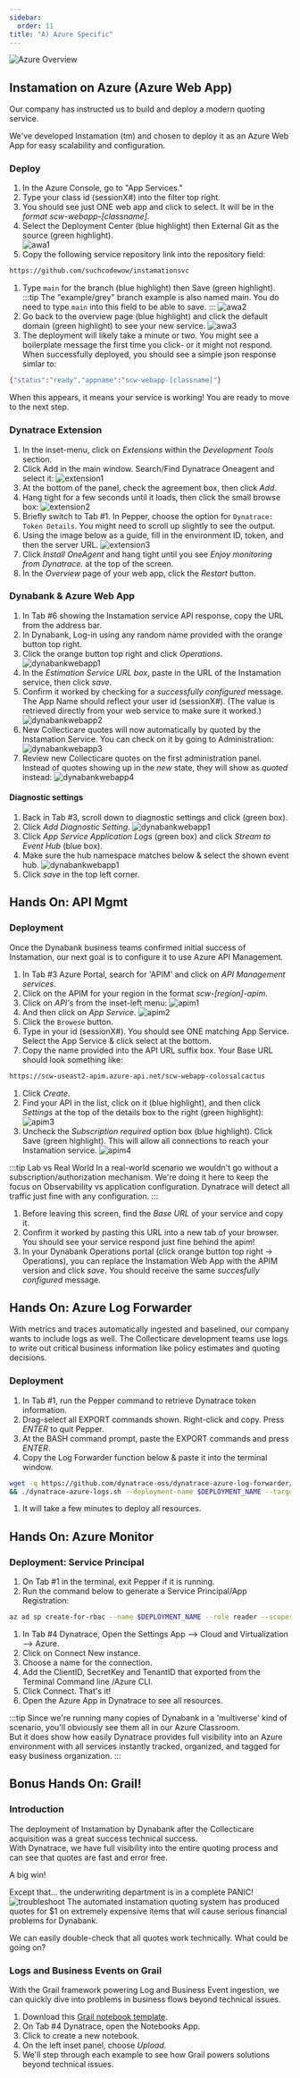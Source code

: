 ```yaml
---
sidebar:
  order: 11
title: "A) Azure Specific"
---
```


![Azure Overview](../../../img/azureoverview.png)

## Instamation on Azure (Azure Web App)

Our company has instructed us to build and deploy a modern quoting service.

We've developed Instamation (tm) and chosen to deploy it as an Azure Web App for easy scalability and configuration.

### Deploy

1. In the Azure Console, go to "App Services."
1. Type your class id (sessionX#) into the filter top right.
1. You should see just ONE web app and click to select. It will be in the _format scw-webapp-[classname]_.
1. Select the Deployment Center (blue highlight) then External Git as the source (green highlight).  
   ![awa1](../../../img/awa1.png)
1. Copy the following service repository link into the repository field:

```bash
https://github.com/suchcodewow/instamationsvc
```

1. Type `main` for the branch (blue highlight) then Save (green highlight).
   :::tip
   The "example/grey" branch example is also named main. You do need to type `main` into this field to be able to save.
   :::
   ![awa2](../../../img/awa2.png)
1. Go back to the overview page (blue highlight) and click the default domain (green highlight) to see your new service.
   ![awa3](../../../img/awa3.png)
1. The deployment will likely take a minute or two. You might see a boilerplate message the first time you click- or it might not respond. When successfully deployed, you should see a simple json response simlar to:

```bash
{"status":"ready","appname":"scw-webapp-[classname]"}
```

When this appears, it means your service is working! You are ready to move to the next step.

### Dynatrace Extension

1. In the inset-menu, click on _Extensions_ within the _Development Tools_ section.
1. Click Add in the main window. Search/Find Dynatrace Oneagent and select it:
   ![extension1](../../../img/extension1.png)
1. At the bottom of the panel, check the agreement box, then click _Add_.
1. Hang tight for a few seconds until it loads, then click the small browse box:
   ![extension2](../../../img/extension2.png)
1. Briefly switch to Tab #1. In Pepper, choose the option for `Dynatrace: Token Details`. You might need to scroll up slightly to see the output.
1. Using the image below as a guide, fill in the environment ID, token, and then the server URL.
   ![extension3](../../../img/extension3.png)
1. Click _Install OneAgent_ and hang tight until you see _Enjoy monitoring from Dynatrace._ at the top of the screen.
1. In the _Overview_ page of your web app, click the _Restart_ button.

### Dynabank & Azure Web App

1. In Tab #6 showing the Instamation service API response, copy the URL from the address bar.
1. In Dynabank, Log-in using any random name provided with the orange button top right.
1. Click the orange button top right and click _Operations_.
   ![dynabankwebapp1](../../../img/dynabankwebapp1.png)
1. In the _Estimation Service URL box_, paste in the URL of the Instamation service, then click _save_.
1. Confirm it worked by checking for a _successfully configured_ message. The App Name should reflect your user id (sessionX#). (The value is retrieved directly from your web service to make sure it worked.)
   ![dynabankwebapp2](../../../img/dynabankwebapp2.png)
1. New Collecticare quotes will now automatically by quoted by the Instamation Service. You can check on it by going to Administration:
   ![dynabankwebapp3](../../../img/dynabankwebapp3.png)
1. Review new Collecticare quotes on the first administration panel. Instead of quotes showing up in the _new_ state, they will show as _quoted_ instead:
   ![dynabankwebapp4](../../../img/dynabankwebapp4.png)

#### Diagnostic settings

1. Back in Tab #3, scroll down to diagnostic settings and click (green box).
1. Click _Add Diagnostic Setting_.
   ![dynabankwebapp1](../../../img/webappsetting.png)
1. Click _App Service Application Logs_ (green box) and click _Stream to Event Hub_ (blue box).
1. Make sure the hub namespace matches below & select the shown event hub.
   ![dynabankwebapp1](../../../img/appdiagnostic.png)
1. Click _save_ in the top left corner.

## Hands On: API Mgmt

### Deployment

Once the Dynabank business teams confirmed initial success of Instamation, our next goal is to configure it to use Azure API Management.

1. In Tab #3 Azure Portal, search for 'APIM' and click on _API Management services_.
1. Click on the APIM for your region in the format _scw-[region]-apim_.
1. Click on _API's_ from the inset-left menu:
   ![apim1](../../../img/apim1.png)
1. And then click on _App Service_.
   ![apim2](../../../img/apim2.png)
1. Click the `Browese` button.
1. Type in your id (sessionX#). You should see ONE matching App Service. Select the App Service & click select at the bottom.
1. Copy the name provided into the API URL suffix box. Your Base URL should look something like:

```bash
https://scw-useast2-apim.azure-api.net/scw-webapp-colossalcactus
```

1. Click _Create_.
1. Find your API in the list, click on it (blue highlight), and then click _Settings_ at the top of the details box to the right (green highlight):
   ![apim3](../../../img/apim3.png)
1. Uncheck the _Subscription required_ option box (blue highlight). Click Save (green highlight). This will allow all connections to reach your Instamation service.
   ![apim4](../../../img/apim4.png)

:::tip Lab vs Real World
In a real-world scenario we wouldn't go without a subscription/authorization mechanism. We're doing it here to keep the focus on Observability vs application configuration. Dynatrace will detect all traffic just fine with any configuration.
:::

1. Before leaving this screen, find the _Base URL_ of your service and copy it.
1. Confirm it worked by pasting this URL into a new tab of your browser. You should see your service respond just fine behind the apim!
1. In your Dynabank Operations portal (click orange button top right -> Operations), you can replace the Instamation Web App with the APIM version and click _save_. You should receive the same _succesfully configured_ message.

## Hands On: Azure Log Forwarder

With metrics and traces automatically ingested and baselined, our company wants to include logs as well. The Collecticare development teams use logs to write out critical business information like policy estimates and quoting decisions.

### Deployment

1. In Tab #1, run the Pepper command to retrieve Dynatrace token information.
1. Drag-select all EXPORT commands shown. Right-click and copy. Press _ENTER_ to quit Pepper.
1. At the BASH command prompt, paste the EXPORT commands and press _ENTER_.
1. Copy the Log Forwarder function below & paste it into the terminal window.

```bash
wget -q https://github.com/dynatrace-oss/dynatrace-azure-log-forwarder/releases/latest/download/dynatrace-azure-logs.sh -O dynatrace-azure-logs.sh && chmod +x ./dynatrace-azure-logs.sh \
&& ./dynatrace-azure-logs.sh --deployment-name $DEPLOYMENT_NAME --target-url $TARGET_URL --target-api-token $TARGET_API_TOKEN --resource-group $RESOURCE_GROUP --event-hub-connection-string $EVENT_HUB_CONNECTION_STRING --require-valid-certificate true
```

1. It will take a few minutes to deploy all resources.

## Hands On: Azure Monitor

### Deployment: Service Principal

1. On Tab #1 in the terminal, exit Pepper if it is running.
1. Run the command below to generate a Service Principal/App Registration:

```bash
az ad sp create-for-rbac --name $DEPLOYMENT_NAME --role reader --scopes /subscriptions/9939cbf8-8de6-49a1-a641-b664b214838f --query "{ClientID:appId,TenantID:tenant,SecretKey:password}"
```

1. In Tab #4 Dynatrace, Open the Settings App --> Cloud and Virtualization --> Azure.
1. Click on Connect New instance.
1. Choose a name for the connection.
1. Add the ClientID, SecretKey and TenantID that exported from the Terminal Command line /Azure CLI.
1. Click Connect. That's it!
1. Open the Azure App in Dynatrace to see all resources.

:::tip
Since we're running many copies of Dynabank in a 'multiverse' kind of scenario, you'll obviously see them all in our Azure Classroom.  
But it does show how easily Dynatrace provides full visibility into an Azure environment with all services instantly tracked, organized, and tagged for easy business organization.
:::

## Bonus Hands On: Grail!

### Introduction

The deployment of Instamation by Dynabank after the Collecticare acquisition was a great success technical success.  
With Dynatrace, we have full visibility into the entire quoting process and can see that quotes are fast and error free.

A big win!

Except that... the underwriting department is in a complete PANIC!
![troubleshoot](../../../img/troubleshoot1.jpg)
The automated instamation quoting system has produced quotes for $1 on extremely expensive items that will cause serious financial problems for Dynabank.

We can easily double-check that all quotes work technically. What could be going on?

### Logs and Business Events on Grail

With the Grail framework powering Log and Business Event ingestion, we can quickly dive into problems in business flows beyond technical issues.

1. Download this [Grail notebook template](/manifests/ditl.json).
1. On Tab #4 Dynatrace, open the Notebooks App.
1. Click to create a new notebook.
1. On the left inset panel, choose _Upload_.
1. We'll step through each example to see how Grail powers solutions beyond technical issues.
